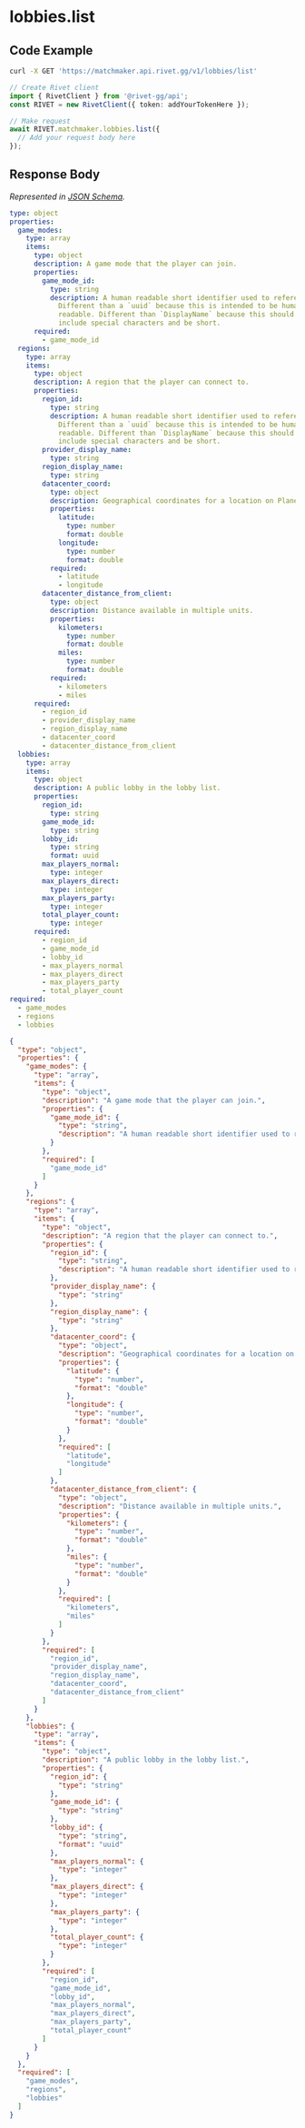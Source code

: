 
# lobbies.list

## Code Example

<CodeGroup title='Request' tag='GET' label='https://matchmaker.api.rivet.gg/v1/lobbies/list'>

```bash {{ title: 'cURL' }}
curl -X GET 'https://matchmaker.api.rivet.gg/v1/lobbies/list'
```

```ts
// Create Rivet client
import { RivetClient } from '@rivet-gg/api';
const RIVET = new RivetClient({ token: addYourTokenHere });

// Make request
await RIVET.matchmaker.lobbies.list({
  // Add your request body here
});
```

</CodeGroup>


## Response Body

_Represented in [JSON Schema](https://json-schema.org/)._

<CodeGroup title='Response'>

```yaml
type: object
properties:
  game_modes:
    type: array
    items:
      type: object
      description: A game mode that the player can join.
      properties:
        game_mode_id:
          type: string
          description: A human readable short identifier used to references resources.
            Different than a `uuid` because this is intended to be human
            readable. Different than `DisplayName` because this should not
            include special characters and be short.
      required:
        - game_mode_id
  regions:
    type: array
    items:
      type: object
      description: A region that the player can connect to.
      properties:
        region_id:
          type: string
          description: A human readable short identifier used to references resources.
            Different than a `uuid` because this is intended to be human
            readable. Different than `DisplayName` because this should not
            include special characters and be short.
        provider_display_name:
          type: string
        region_display_name:
          type: string
        datacenter_coord:
          type: object
          description: Geographical coordinates for a location on Planet Earth.
          properties:
            latitude:
              type: number
              format: double
            longitude:
              type: number
              format: double
          required:
            - latitude
            - longitude
        datacenter_distance_from_client:
          type: object
          description: Distance available in multiple units.
          properties:
            kilometers:
              type: number
              format: double
            miles:
              type: number
              format: double
          required:
            - kilometers
            - miles
      required:
        - region_id
        - provider_display_name
        - region_display_name
        - datacenter_coord
        - datacenter_distance_from_client
  lobbies:
    type: array
    items:
      type: object
      description: A public lobby in the lobby list.
      properties:
        region_id:
          type: string
        game_mode_id:
          type: string
        lobby_id:
          type: string
          format: uuid
        max_players_normal:
          type: integer
        max_players_direct:
          type: integer
        max_players_party:
          type: integer
        total_player_count:
          type: integer
      required:
        - region_id
        - game_mode_id
        - lobby_id
        - max_players_normal
        - max_players_direct
        - max_players_party
        - total_player_count
required:
  - game_modes
  - regions
  - lobbies

```

```json
{
  "type": "object",
  "properties": {
    "game_modes": {
      "type": "array",
      "items": {
        "type": "object",
        "description": "A game mode that the player can join.",
        "properties": {
          "game_mode_id": {
            "type": "string",
            "description": "A human readable short identifier used to references resources. Different than a `uuid` because this is intended to be human readable. Different than `DisplayName` because this should not include special characters and be short."
          }
        },
        "required": [
          "game_mode_id"
        ]
      }
    },
    "regions": {
      "type": "array",
      "items": {
        "type": "object",
        "description": "A region that the player can connect to.",
        "properties": {
          "region_id": {
            "type": "string",
            "description": "A human readable short identifier used to references resources. Different than a `uuid` because this is intended to be human readable. Different than `DisplayName` because this should not include special characters and be short."
          },
          "provider_display_name": {
            "type": "string"
          },
          "region_display_name": {
            "type": "string"
          },
          "datacenter_coord": {
            "type": "object",
            "description": "Geographical coordinates for a location on Planet Earth.",
            "properties": {
              "latitude": {
                "type": "number",
                "format": "double"
              },
              "longitude": {
                "type": "number",
                "format": "double"
              }
            },
            "required": [
              "latitude",
              "longitude"
            ]
          },
          "datacenter_distance_from_client": {
            "type": "object",
            "description": "Distance available in multiple units.",
            "properties": {
              "kilometers": {
                "type": "number",
                "format": "double"
              },
              "miles": {
                "type": "number",
                "format": "double"
              }
            },
            "required": [
              "kilometers",
              "miles"
            ]
          }
        },
        "required": [
          "region_id",
          "provider_display_name",
          "region_display_name",
          "datacenter_coord",
          "datacenter_distance_from_client"
        ]
      }
    },
    "lobbies": {
      "type": "array",
      "items": {
        "type": "object",
        "description": "A public lobby in the lobby list.",
        "properties": {
          "region_id": {
            "type": "string"
          },
          "game_mode_id": {
            "type": "string"
          },
          "lobby_id": {
            "type": "string",
            "format": "uuid"
          },
          "max_players_normal": {
            "type": "integer"
          },
          "max_players_direct": {
            "type": "integer"
          },
          "max_players_party": {
            "type": "integer"
          },
          "total_player_count": {
            "type": "integer"
          }
        },
        "required": [
          "region_id",
          "game_mode_id",
          "lobby_id",
          "max_players_normal",
          "max_players_direct",
          "max_players_party",
          "total_player_count"
        ]
      }
    }
  },
  "required": [
    "game_modes",
    "regions",
    "lobbies"
  ]
}
```

</CodeGroup>

